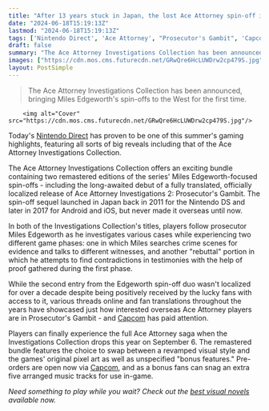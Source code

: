 ```yaml
---
title: "After 13 years stuck in Japan, the lost Ace Attorney spin-off is finally launching in English as part of the Investigations Collection this September"
date: "2024-06-18T15:19:13Z"
lastmod: "2024-06-18T15:19:13Z"
tags: ['Nintendo Direct', 'Ace Attorney', "Prosecutor's Gambit", 'Capcom']
draft: false
summary: "The Ace Attorney Investigations Collection has been announced, bringing Miles Edgeworth's spin-offs to the West for the first time."
images: ["https://cdn.mos.cms.futurecdn.net/GRwQre6HcLUWDrw2cp479S.jpg"]
layout: PostSimple
---
```

> The Ace Attorney Investigations Collection has been announced, bringing Miles Edgeworth's spin-offs to the West for the first time.


        <img alt="Cover" src="https://cdn.mos.cms.futurecdn.net/GRwQre6HcLUWDrw2cp479S.jpg"/>
        
Today's [Nintendo Direct](https://www.gamesradar.com/gaming/events-conferences/nintendo-direct-june-2024-live-coverage-everything-announced/) has proven to be one of this summer's gaming highlights, featuring all sorts of big reveals including that of the Ace Attorney Investigations Collection.

The Ace Attorney Investigations Collection offers an exciting bundle containing two remastered editions of the series' Miles Edgeworth-focused spin-offs - including the long-awaited debut of a fully translated, officially localized release of Ace Attorney Investigations 2: Prosecutor's Gambit. The spin-off sequel launched in Japan back in 2011 for the Nintendo DS and later in 2017 for Android and iOS, but never made it overseas until now.

In both of the Investigations Collection's titles, players follow prosecutor Miles Edgeworth as he investigates various cases while experiencing two different game phases: one in which Miles searches crime scenes for evidence and talks to different witnesses, and another "rebuttal" portion in which he attempts to find contradictions in testimonies with the help of proof gathered during the first phase.

While the second entry from the Edgeworth spin-off duo wasn't localized for over a decade despite being positively received by the lucky fans with access to it, various threads online and fan translations throughout the years have showcased just how interested overseas Ace Attorney players are in Prosecutor's Gambit - and [Capcom](https://www.gamesradar.com/tag/capcom/) has paid attention. 

Players can finally experience the full Ace Attorney saga when the Investigations Collection drops this year on September 6. The remastered bundle features the choice to swap between a revamped visual style and the games' original pixel art as well as unspecified "bonus features." Pre-orders are open now via [Capcom](https://www.ace-attorney.com/investigations1-2/), and as a bonus fans can snag an extra five arranged music tracks for use in-game.

*Need something to play while you wait? Check out the *[<em>best visual novels</em>](https://www.gamesradar.com/best-visual-novels/)* available now.*
        